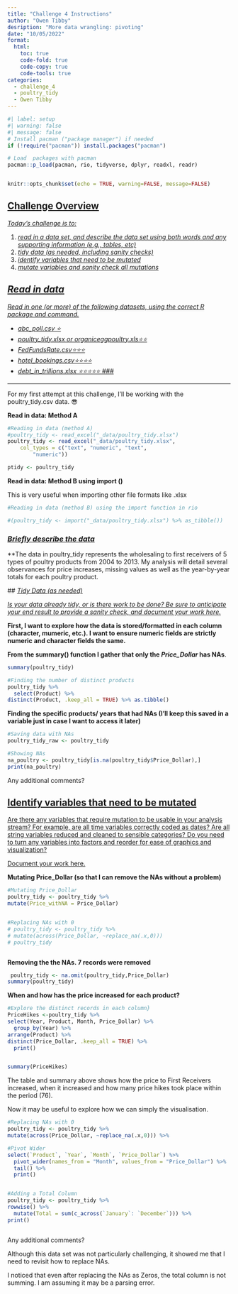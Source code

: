 ```yaml
---
title: "Challenge 4 Instructions"
author: "Owen Tibby"
desription: "More data wrangling: pivoting"
date: "10/05/2022"
format:
  html:
    toc: true
    code-fold: true
    code-copy: true
    code-tools: true
categories:
  - challenge_4
  - poultry_tidy
  - Owen Tibby
---
```


```r
#| label: setup
#| warning: false
#| message: false
# Install pacman ("package manager") if needed
if (!require("pacman")) install.packages("pacman")

# Load  packages with pacman
pacman::p_load(pacman, rio, tidyverse, dplyr, readxl, readr)


knitr::opts_chunk$set(echo = TRUE, warning=FALSE, message=FALSE)
```

## [Challenge Overview]{.underline}

[*Today's challenge is to:*]{.underline}

1)  [*read in a data set, and describe the data set using both words and any supporting information (e.g., tables, etc)*]{.underline}
2)  [*tidy data (as needed, including sanity checks)*]{.underline}
3)  [*identify variables that need to be mutated*]{.underline}
4)  [*mutate variables and sanity check all mutations*]{.underline}

## [*Read in data*]{.underline}

[*Read in one (or more) of the following datasets, using the correct R package and command.*]{.underline}

-   [*abc_poll.csv ⭐*]{.underline}
-   [*poultry_tidy.xlsx or organiceggpoultry.xls⭐⭐*]{.underline}
-   [*FedFundsRate.csv⭐⭐⭐*]{.underline}
-   [*hotel_bookings.csv⭐⭐⭐⭐*]{.underline}
-   [*debt_in_trillions.xlsx ⭐⭐⭐⭐⭐ \###*]{.underline}

------------------------------------------------------------------------

For my first attempt at this challenge, I'll be working with the poultry_tidy.csv data. 😎

**Read in data: Method A**

```r
#Reading in data (method A)
#poultry_tidy <- read_excel("_data/poultry_tidy.xlsx")
poultry_tidy <- read_excel("_data/poultry_tidy.xlsx", 
    col_types = c("text", "numeric", "text", 
        "numeric"))

ptidy <- poultry_tidy

```

**Read in data: Method B using import ()**

This is very useful when importing other file formats like .xlsx

```r
#Reading in data (method B) using the import function in rio

#(poultry_tidy <- import("_data/poultry_tidy.xlsx") %>% as_tibble())
```

### [*Briefly describe the data*]{.underline}

\*\*The data in poultry_tidy represents the wholesaling to first receivers of 5 types of poultry products from 2004 to 2013. My analysis will detail several observances for price increases, missing values as well as the year-by-year totals for each poultry product.

\## [*Tidy Data (as needed)*]{.underline}

[*Is your data already tidy, or is there work to be done? Be sure to anticipate your end result to provide a sanity check, and document your work here.*]{.underline}

**First, I want to explore how the data is stored/formatted in each column (character, mumeric, etc.). I want to ensure numeric fields are strictly numeric and character fields the same.**

**From the summary() function I gather that only the *Price_Dollar* has NAs**.

```r
summary(poultry_tidy)

#Finding the number of distinct products
poultry_tidy %>% 
  select(Product) %>% 
distinct(Product, .keep_all = TRUE) %>% as.tibble()

```

**Finding the specific products/ years that had NAs (I'll keep this saved in a variable just in case I want to access it later)**

```r
#Saving data with NAs
poultry_tidy_raw <- poultry_tidy

#Showing NAs
na_poultry <- poultry_tidy[is.na(poultry_tidy$Price_Dollar),]
print(na_poultry)

```

Any additional comments?

## [Identify variables that need to be mutated]{.underline}

[Are there any variables that require mutation to be usable in your analysis stream? For example, are all time variables correctly coded as dates? Are all string variables reduced and cleaned to sensible categories? Do you need to turn any variables into factors and reorder for ease of graphics and visualization?]{.underline}

[Document your work here.]{.underline}

**Mutating Price_Dollar (so that I can remove the NAs without a problem)**

```r
#Mutating Price_Dollar
poultry_tidy <- poultry_tidy %>%
mutate(Price_withNA = Price_Dollar)


#Replacing NAs with 0
# poultry_tidy <- poultry_tidy %>%
# mutate(across(Price_Dollar, ~replace_na(.x,0)))
# poultry_tidy



```

**Removing the the NAs. 7 records were removed**

```r
 poultry_tidy <- na.omit(poultry_tidy,Price_Dollar)
summary(poultry_tidy)

```

**When and how has the price increased for each product?**

```r
#Explore the distinct records in each column}
PriceHikes <-poultry_tidy %>%
select(Year, Product, Month, Price_Dollar) %>%
  group_by(Year) %>% 
arrange(Product) %>%
distinct(Price_Dollar, .keep_all = TRUE) %>% 
  print()


summary(PriceHikes)

```

The table and summary above shows how the price to First Receivers increased, when it increased and how many price hikes took place within the period (76).

Now it may be useful to explore how we can simply the visualisation.

```r
#Replacing NAs with 0
poultry_tidy <- poultry_tidy %>%
mutate(across(Price_Dollar, ~replace_na(.x,0))) %>% 

#Pivot Wider
select(`Product`, `Year`, `Month`, `Price_Dollar`) %>% 
  pivot_wider(names_from = "Month", values_from = "Price_Dollar") %>% 
  tail() %>% 
  print()



```

```r


#Adding a Total Column
poultry_tidy <- poultry_tidy %>%
rowwise() %>% 
  mutate(Total = sum(c_across(`January`: `December`))) %>% 
print()

```

```r


```

Any additional comments?

Although this data set was not particularly challenging, it showed me that I need to revisit how to replace NAs.

I noticed that even after replacing the NAs as Zeros, the total column is not summing. I am assuming it may be a parsing error.
